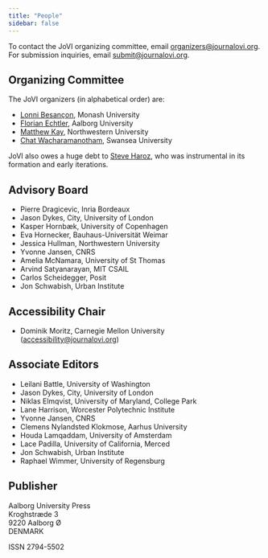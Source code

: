 ```yaml
---
title: "People"
sidebar: false
---
```


To contact the JoVI organizing committee, email [organizers@journalovi.org](mailto:organizers@journalovi.org).
For submission inquiries, email [submit@journalovi.org](mailto:submit@journalovi.org).

## Organizing Committee

The JoVI organizers (in alphabetical order) are:

- [Lonni Besançon](https://lonnibesancon.me/), Monash University
- [Florian Echtler](https://floe.butterbrot.org/), Aalborg University
- [Matthew Kay](https://www.mjskay.com/), Northwestern University
- [Chat Wacharamanotham](https://chatchavan.github.io), Swansea University

JoVI also owes a huge debt to [Steve Haroz](http://steveharoz.com/), who was instrumental in its formation and early iterations.

## Advisory Board

- Pierre Dragicevic, Inria Bordeaux
- Jason Dykes, City, University of London
- Kasper Hornbæk, University of Copenhagen
- Eva Hornecker, Bauhaus-Universität Weimar
- Jessica Hullman, Northwestern University
- Yvonne Jansen, CNRS
- Amelia McNamara, University of St Thomas
- Arvind Satyanarayan, MIT CSAIL
- Carlos Scheidegger, Posit
- Jon Schwabish, Urban Institute

## Accessibility Chair

- Dominik Moritz, Carnegie Mellon University ([accessibility@journalovi.org](mailto:accessibility@journalovi.org))

## Associate Editors

- Leilani Battle, University of Washington
- Jason Dykes, City, University of London
- Niklas Elmqvist, University of Maryland, College Park
- Lane Harrison, Worcester Polytechnic Institute
- Yvonne Jansen, CNRS
- Clemens Nylandsted Klokmose, Aarhus University
- Houda Lamqaddam, University of Amsterdam
- Lace Padilla, University of California, Merced
- Jon Schwabish, Urban Institute
- Raphael Wimmer, University of Regensburg

## Publisher

Aalborg University Press<br/>
Kroghstræde 3<br/>
9220 Aalborg Ø<br/>
DENMARK

ISSN 2794-5502
